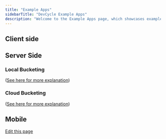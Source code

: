 ```yaml
---
title: "Example Apps"
sidebarTitle: "DevCycle Example Apps"
description: "Welcome to the Example Apps page, which showcases example applications using the DevCycle SDKs. The goal of this page is to provide developers with a comprehensive collection of example applications that demonstrate how to utilize DevCycle's SDKs with a variety of programming languages and frameworks."
---
```


## Client side

<CardGroup cols={2}>
  <Card title="JavaScript" icon="js" href="https://github.com/DevCycleHQ-Labs/example-javascript">
  
  </Card>
  <Card title="React" icon="react" href="https://github.com/DevCycleHQ-Labs/example-react-javascript">

  </Card>
  <Card title="Next.js - App Router" icon="js" href="https://github.com/DevCycleHQ-Labs/example-nextjs-app-router">
  
  </Card>
  <Card title="Vue JS" icon="js" href="https://github.com/DevCycleHQ-Labs/example-vue3">

  </Card>
  <Card title="MacOS" icon="apple" href="https://github.com/DevCycleHQ/ios-client-sdk/tree/main/Examples/DevCycle-MacOS-Example-App">
  
  </Card>
  <Card title="tvOS" icon="apple" href="https://github.com/DevCycleHQ/ios-client-sdk/tree/main/Examples/DevCycle-tvOS-Example-App">

  </Card>
  <Card title="Flutter" icon="flutter" href="https://github.com/DevCycleHQ/flutter-client-sdk/tree/main/example">

  </Card>
  <Card title="Roku" icon="r" href="https://github.com/DevCycleHQ/roku-client-sdk/tree/main/test-app">

  </Card>
</CardGroup>

## Server Side

### Local Bucketing

([See here for more explanation](/sdk/features#local-and-cloud-bucketing))

<CardGroup>
  <Card title="Node.js" icon="node" href="https://github.com/DevCycleHQ-Labs/example-nodejs">
    
  </Card>
  <Card title="Go" icon="golang" href="https://github.com/DevCycleHQ-Labs/example-go">
    
  </Card>
  <Card title="PHP" icon="php" href="https://github.com/DevCycleHQ-Labs/example-php">
    
  </Card>
  <Card title="Python" icon="python" href="https://github.com/DevCycleHQ-Labs/example-python">
    
  </Card>
  <Card title="Ruby" icon="gem" href="https://github.com/DevCycleHQ-Labs/example-ruby">
    
  </Card>
  <Card title="Java"icon="java"  href="https://github.com/DevCycleHQ-Labs/example-java">
    
  </Card>
  <Card title=".NET" icon="microsoft" href="https://github.com/DevCycleHQ-Labs/example-dotnet">
    
  </Card>
  <Card title="NestJS" icon="js" href="https://github.com/DevCycleHQ-Labs/example-nestjs">
    
  </Card>
</CardGroup>

### Cloud Bucketing

([See here for more explanation](/sdk/features#local-and-cloud-bucketing))

<CardGroup>
  <Card title="Node.js" icon="node" href="https://github.com/DevCycleHQ/js-sdks/tree/main/examples/nodejs-cloud">
    
  </Card>
  <Card title="Go" icon="golang" href="https://github.com/DevCycleHQ/go-server-sdk/tree/main/example/cloud">
    
  </Card>
  <Card title="Ruby" icon="gem" href="https://github.com/DevCycleHQ/ruby-server-sdk/tree/main/examples/cloud">
    
  </Card>
  <Card title="Java" icon="java" href="https://github.com/DevCycleHQ/java-server-sdk/blob/main/src/examples/java/com/devcycle/examples/CloudExample.java">
    
  </Card>
  <Card title=".NET" icon="microsoft" href="https://github.com/DevCycleHQ/dotnet-server-sdk/tree/main/DevCycle.SDK.Server.Cloud.Example">
    
  </Card>
</CardGroup>

## Mobile

<CardGroup>
  <Card title="iOS (Objective C)" icon="apple" href="https://github.com/DevCycleHQ/ios-client-sdk/tree/main/Examples/DevCycle-iOS-Example-App-ObjC">
    
  </Card>
  <Card title="iOS (Swift)" icon="apple" href="https://github.com/DevCycleHQ/ios-client-sdk/tree/main/Examples/DevCycle-iOS-Example-App-Swift">
    
  </Card>
  <Card title="Android (Java)" icon="android" href="https://github.com/DevCycleHQ/android-client-sdk/tree/main/java-example">
    
  </Card>
  <Card title="Android (Kotlin)" icon="android" href="https://github.com/DevCycleHQ/android-client-sdk/tree/main/kotlin-example">
    
  </Card>
</CardGroup>

[Edit this page](https://github.com/devcyclehq/devcycle-docs/edit/main/docs/examples.mdx)
